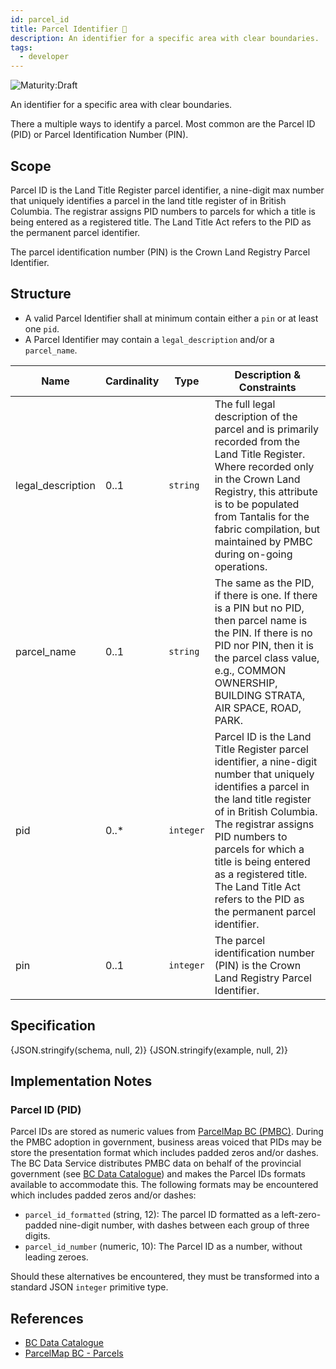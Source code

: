 ```yaml
---
id: parcel_id
title: Parcel Identifier 📝
description: An identifier for a specific area with clear boundaries.
tags:
  - developer
---
```




![Maturity:Draft](https://img.shields.io/badge/Maturity-Draft-yellow)

An identifier for a specific area with clear boundaries.

There a multiple ways to identify a parcel. Most common are the Parcel ID (PID) or Parcel Identification Number (PIN).

## Scope

Parcel ID is the Land Title Register parcel identifier, a nine-digit max number that uniquely identifies a parcel in the
land title register of in British Columbia. The registrar assigns PID numbers to parcels for which a title is being
entered as a registered title. The Land Title Act refers to the PID as the permanent parcel identifier.

The parcel identification number (PIN) is the Crown Land Registry Parcel Identifier.

## Structure

- A valid Parcel Identifier shall at minimum contain either a `pin` or at least one `pid`.
- A Parcel Identifier may contain a `legal_description` and/or a `parcel_name`.

| Name | Cardinality | Type | Description & Constraints |
| --- | --- | --- | --- |
| legal_description | 0..1 | `string` | The full legal description of the parcel and is primarily recorded from the Land Title Register. Where recorded only in the Crown Land Registry, this attribute is to be populated from Tantalis for the fabric compilation, but maintained by PMBC during on-going operations. |
| parcel_name | 0..1 | `string` | The same as the PID, if there is one. If there is a PIN but no PID, then parcel name is the PIN. If there is no PID nor PIN, then it is the parcel class value, e.g., COMMON OWNERSHIP, BUILDING STRATA, AIR SPACE, ROAD, PARK. |
| pid | 0..* | `integer` | Parcel ID is the Land Title Register parcel identifier, a nine-digit number that uniquely identifies a parcel in the land title register of in British Columbia. The registrar assigns PID numbers to parcels for which a title is being entered as a registered title. The Land Title Act refers to the PID as the permanent parcel identifier. |
| pin | 0..1 | `integer` | The parcel identification number (PIN) is the Crown Land Registry Parcel Identifier. |

## Specification

<Tabs queryString="tab">
  <TabItem value="schema" label="Schema" default>
    <JSONSchemaViewer
      resolverOptions={generateResolverOptions({ "remote": true })}
      schema={schema}
      viewerOptions={{ showExamples: true }}
    />
  </TabItem>
  <TabItem value="source" label="Source">
    <CodeBlock language="json" showLineNumbers>
      {JSON.stringify(schema, null, 2)}
    </CodeBlock>
  </TabItem>
  <TabItem value="example" label="Example">
    <CodeBlock language="json" showLineNumbers>
      {JSON.stringify(example, null, 2)}
    </CodeBlock>
  </TabItem>
</Tabs>

## Implementation Notes

### Parcel ID (PID)

Parcel IDs are stored as numeric values from [ParcelMap BC (PMBC)](https://help.ltsa.ca/parcelmap-bc/parcels). During
the PMBC adoption in government, business areas voiced that PIDs may be store the presentation format which includes
padded zeros and/or dashes. The BC Data Service distributes PMBC data on behalf of the provincial government (see [BC Data Catalogue](https://catalogue.data.gov.bc.ca/group/47fa4daf-78d1-4c64-a0d2-51638a04910d)) and makes the Parcel IDs formats available to accommodate this. The following formats may be encountered which includes padded zeros and/or dashes:

- `parcel_id_formatted` (string, 12): The parcel ID formatted as a left-zero-padded nine-digit number, with dashes between each group of three digits.
- `parcel_id_number` (numeric, 10): The Parcel ID as a number, without leading zeroes.

Should these alternatives be encountered, they must be transformed into a standard JSON `integer` primitive type.

## References

- [BC Data Catalogue](https://catalogue.data.gov.bc.ca/group/47fa4daf-78d1-4c64-a0d2-51638a04910d)
- [ParcelMap BC - Parcels](https://help.ltsa.ca/parcelmap-bc/parcels)
